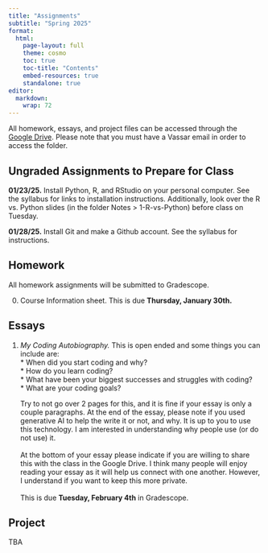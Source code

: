 ```yaml
---
title: "Assignments"
subtitle: "Spring 2025"
format: 
  html:
    page-layout: full
    theme: cosmo
    toc: true
    toc-title: "Contents"
    embed-resources: true
    standalone: true
editor: 
  markdown: 
    wrap: 72
---
```


All homework, essays, and project files can be accessed through the
[Google
Drive](https://drive.google.com/drive/folders/1-2MqxLJzUI0wxI8IhVN17Et8YvWTRxF-?usp=sharing).
Please note that you must have a Vassar email in order to access the
folder.

## **Ungraded Assignments to Prepare for Class**

**01/23/25.** Install Python, R, and RStudio on your personal computer.
See the syllabus for links to installation instructions. Additionally,
look over the R vs. Python slides (in the folder Notes \> 1-R-vs-Python)
before class on Tuesday.

**01/28/25.** Install Git and make a Github account. See the syllabus
for instructions.

## Homework

All homework assignments will be submitted to Gradescope.

0.  Course Information sheet. This is due **Thursday, January 30th.**

## Essays

1.  *My Coding Autobiography.* This is open ended and some things you
    can include are:\
    \* When did you start coding and why?\
    \* How do you learn coding?\
    \* What have been your biggest successes and struggles with coding?\
    \* What are your coding goals?\

    Try to not go over 2 pages for this, and it is fine if your essay is
    only a couple paragraphs. At the end of the essay, please note if
    you used generative AI to help the write it or not, and why. It is
    up to you to use this technology. I am interested in understanding
    why people use (or do not use) it.\
    \
    At the bottom of your essay please indicate if you are willing to
    share this with the class in the Google Drive. I think many people
    will enjoy reading your essay as it will help us connect with one
    another. However, I understand if you want to keep this more
    private.\
    \
    This is due **Tuesday, February 4th** in Gradescope.

## Project

TBA
